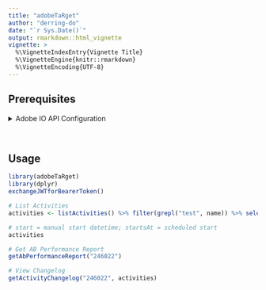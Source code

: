 ```yaml
---
title: "adobeTaRget"
author: "derring-do"
date: "`r Sys.Date()`"
output: rmarkdown::html_vignette
vignette: >
  %\VignetteIndexEntry{Vignette Title}
  %\VignetteEngine{knitr::rmarkdown}
  %\VignetteEncoding{UTF-8}
---
```


## Prerequisites

<details><summary>Adobe IO API Configuration</summary>

1. Get System Admin rights for Adobe IO

1. Generate public certificate and private key per https://helpx.adobe.com/in/marketing-cloud-core/kb/adobe-io-authentication-step-by-step.html:
    - Generate `secret.pem` and `certificate.pem` via:         
      ```bash
      openssl req -nodes -text -x509 -newkey rsa:2048 -keyout secret.pem -out certificate.pem -days 356
      ```

    - Convert `secret.key` to `secret.pem` via: 

      ```bash
      openssl pkcs8 -topk8 -inform PEM -outform DER -in secret.pem -nocrypt > secret.key
      ```
1. Set up New Integration in Adobe IO: Go to https://console.adobe.io > "New Integration" > "Access and API" > select Adobe Solution (Target) > Enter Integration details > Upload `certificate.pem`

1. Use `adobeTaRget::set_adobe_io_credentials()` to set credentials --- or manually populate .Renviron with the following from the IO Console and the directory where you saved secret.pem:

    ```
    adobe_io_ims_host = ims-na1.adobelogin.com
    adobe_io_ims_endpoint_jwt = /ims/exchange/jwt
    adobe_io_org_id = xxx@AdobeOrg
    adobe_io_api_key = xxx
    adobe_io_client_secret = xxx
    adobe_io_tech_acct_id = xxx@techacct.adobe.com
    adobe_io_priv_key_filename = xxx/secret.pem
    ```

</details>
<br>

## Usage

```r
library(adobeTaRget)
library(dplyr)
exchangeJWTforBearerToken()

# List Activities
activities <- listActivities() %>% filter(grepl("test", name)) %>% select(-thirdPartyId)

# start = manual start datetime; startsAt = scheduled start
activities

# Get AB Performance Report
getAbPerformanceReport("246022")

# View Changelog
getActivityChangelog("246022", activities)
```

